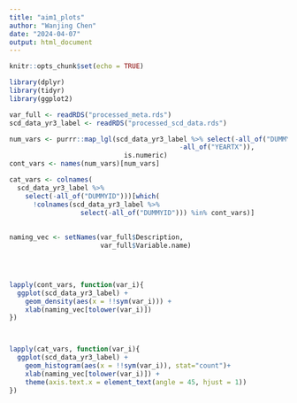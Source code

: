 ```yaml
---
title: "aim1_plots"
author: "Wanjing Chen"
date: "2024-04-07"
output: html_document
---
```


```r
knitr::opts_chunk$set(echo = TRUE)
```

```r
library(dplyr)
library(tidyr)
library(ggplot2)
```


```r
var_full <- readRDS("processed_meta.rds")
scd_data_yr3_label <- readRDS("processed_scd_data.rds")
```



```r
num_vars <- purrr::map_lgl(scd_data_yr3_label %>% select(-all_of("DUMMYID"),
                                           -all_of("YEARTX")),
                             is.numeric)
cont_vars <- names(num_vars)[num_vars]

cat_vars <- colnames(
  scd_data_yr3_label %>%
    select(-all_of("DUMMYID")))[which(
      !colnames(scd_data_yr3_label %>%
                  select(-all_of("DUMMYID"))) %in% cont_vars)]
  
  
naming_vec <- setNames(var_full$Description, 
                       var_full$Variable.name)




lapply(cont_vars, function(var_i){
  ggplot(scd_data_yr3_label) + 
    geom_density(aes(x = !!sym(var_i))) + 
    xlab(naming_vec[tolower(var_i)])
})



lapply(cat_vars, function(var_i){
  ggplot(scd_data_yr3_label) + 
    geom_histogram(aes(x = !!sym(var_i)), stat="count")+
    xlab(naming_vec[tolower(var_i)]) +
    theme(axis.text.x = element_text(angle = 45, hjust = 1))
})
```


